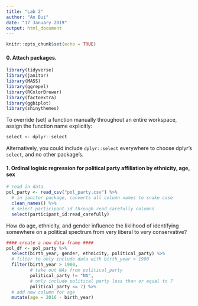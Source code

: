```yaml
---
title: "Lab 2"
author: "An Bui"
date: "17 January 2019"
output: html_document
---
```


```r
knitr::opts_chunk$set(echo = TRUE)
```

#### 0. Attach packages.
```r
library(tidyverse)
library(janitor)
library(MASS)
library(ggrepel)
library(RColorBrewer)
library(factoextra)
library(ggbiplot)
library(shinythemes)
```

To override (set) a function manually throughout an entire workspace, assign the function name explicitly:
```r
select <- dplyr::select
```

Alternatively, you could include `dplyr::select` everywhere to choose dplyr's `select`, and no other package's.

#### 1. Ordinal logisic regression for political party affiliation by ethnicity, age, sex
```r
# read in data
pol_party <- read_csv("pol_party.csv") %>% 
  # in janitor package, converts all column names to snake case
  clean_names() %>% 
  # select participant_id through read_carefully columns
  select(participant_id:read_carefully)
```

How do age, ethnicity, and gender influence the liklihood of identifying somewhere on a political spectrum from very liberal to very conservative?

```r
#### create a new data frame ####
pol_df <- pol_party %>% 
  select(birth_year, gender, ethnicity, political_party) %>% 
  # filter to only include data with birth_year > 1900
  filter(birth_year > 1900,
         # take out NAs from political_party
         political_party != "NA",
         # only include political party less than or equal to 7
         political_party <= 7) %>% 
  # add new column for age
  mutate(age = 2016 - birth_year)
```






















